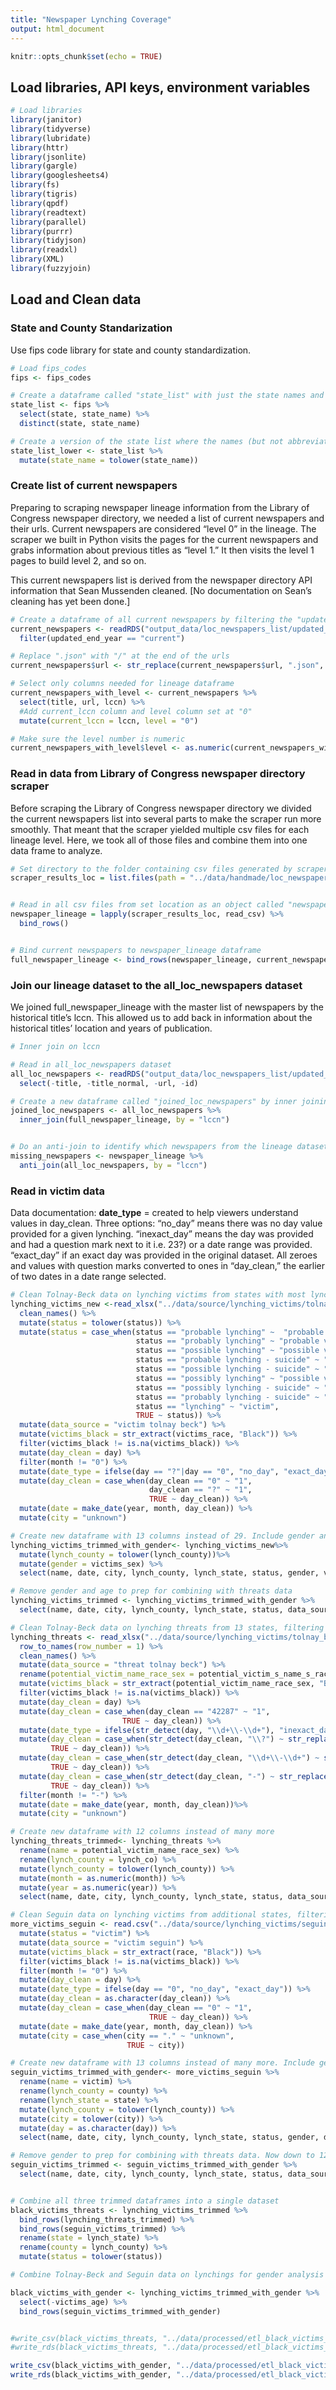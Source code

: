 ```yaml
---
title: "Newspaper Lynching Coverage"
output: html_document
---
```


```r
knitr::opts_chunk$set(echo = TRUE)
```


## Load libraries, API keys, environment variables
```r

# Load libraries
library(janitor)
library(tidyverse)
library(lubridate)
library(httr)
library(jsonlite)
library(gargle)
library(googlesheets4)
library(fs)
library(tigris)
library(qpdf)
library(readtext)
library(parallel)
library(purrr)
library(tidyjson)
library(readxl)
library(XML)
library(fuzzyjoin)

```


## Load and Clean data

### State and County Standarization
Use fips code library for state and county standardization.
```r
# Load fips_codes
fips <- fips_codes

# Create a dataframe called "state_list" with just the state names and abbreviations by selecting those columns from fips dataframe
state_list <- fips %>%
  select(state, state_name) %>%
  distinct(state, state_name)

# Create a version of the state list where the names (but not abbreviations) are lowercase
state_list_lower <- state_list %>%
  mutate(state_name = tolower(state_name))

```

### Create list of current newspapers
Preparing to scraping newspaper lineage information from the Library of Congress newspaper directory, we needed a list of current newspapers and their urls. Current newspapers are considered "level 0" in the lineage. The scraper we built in Python visits the pages for the current newspapers and grabs information about previous titles as "level 1." It then visits the level 1 pages to build level 2, and so on.

This current newspapers list is derived from the newspaper directory API information that Sean Mussenden cleaned. [No documentation on Sean's cleaning has yet been done.]
```r

# Create a dataframe of all current newspapers by filtering the "updated_all_loc_newspapers_cleaned" dataframe on the end year column
current_newspapers <- readRDS("output_data/loc_newspapers_list/updated_all_loc_newspapers_cleaned.rds") %>%
  filter(updated_end_year == "current")

# Replace ".json" with "/" at the end of the urls
current_newspapers$url <- str_replace(current_newspapers$url, ".json", "/")

# Select only columns needed for lineage dataframe
current_newspapers_with_level <- current_newspapers %>%
  select(title, url, lccn) %>%
  #Add current_lccn column and level column set at "0"
  mutate(current_lccn = lccn, level = "0")

# Make sure the level number is numeric 
current_newspapers_with_level$level <- as.numeric(current_newspapers_with_level$level)


```


### Read in data from Library of Congress newspaper directory scraper
Before scraping the Library of Congress newspaper directory we divided the current newspapers list into several parts to make the scraper run more smoothly. That meant that the scraper yielded multiple csv files for each lineage level. Here, we took all of those files and combine them into one data frame to analyze.
```r
# Set directory to the folder containing csv files generated by scraper. List files in location.
scraper_results_loc = list.files(path = "../data/handmade/loc_newspaper_directory_webscraper_results", pattern="*.csv", full.names=TRUE)


# Read in all csv files from set location as an object called "newspaper_lineage."
newspaper_lineage = lapply(scraper_results_loc, read_csv) %>%
  bind_rows()


# Bind current newspapers to newspaper_lineage dataframe
full_newspaper_lineage <- bind_rows(newspaper_lineage, current_newspapers_with_level)

```

### Join our lineage dataset to the all_loc_newspapers dataset
We joined full_newspaper_lineage with the master list of newspapers by the historical title's lccn. This allowed us to add back in information about the historical titles' location and years of publication.
```r

# Inner join on lccn

# Read in all_loc_newspapers dataset
all_loc_newspapers <- readRDS("output_data/loc_newspapers_list/updated_all_loc_newspapers_cleaned.rds") %>%
  select(-title, -title_normal, -url, -id)

# Create a new dataframe called "joined_loc_newspapers" by inner joining all_loc_newspapers with newspaper_lineage. Join on the "lccn" value.
joined_loc_newspapers <- all_loc_newspapers %>%
  inner_join(full_newspaper_lineage, by = "lccn")


# Do an anti-join to identify which newspapers from the lineage dataset did not have a match in the all_loc_newspapers data. There are 379 newspapers in this category. Some of these are foreign language newspapers so they were excluded from all_loc but there are others for which we haven't determined the cause of omission.
missing_newspapers <- newspaper_lineage %>%
  anti_join(all_loc_newspapers, by = "lccn")

```


### Read in victim data

Data documentation: 
**date_type** = created to help viewers understand values in day_clean. Three options: "no_day" means there was no day value provided for a given lynching. "inexact_day" means the day was provided and had a question mark next to it i.e. 23?) or a date range was provided. "exact_day" if an exact day was provided in the original dataset. All zeroes and values with question marks converted to ones in "day_clean," the earlier of two dates in a date range selected.

```r
# Clean Tolnay-Beck data on lynching victims from states with most lynchings, filtering to return for Black victims only
lynching_victims_new <-read_xlsx("../data/source/lynching_victims/tolnay_beck_victim_5_july_2019.xlsx") %>%
  clean_names() %>%
  mutate(status = tolower(status)) %>%
  mutate(status = case_when(status == "probable lynching" ~  "probable victim",
                            status == "probably lynching" ~ "probable victim",
                            status == "possible lynching" ~ "possible victim",
                            status == "probable lynching - suicide" ~ "probable victim - suicide",
                            status == "possible lynching - suicide" ~ "possible victim - suicide",
                            status == "possibly lynching" ~ "possible victim",
                            status == "possibly lynching - suicide" ~ "possible victim - suicide",
                            status == "probably lynching - suicide" ~ "probable victim - suicide",
                            status == "lynching" ~ "victim",
                            TRUE ~ status)) %>%
  mutate(data_source = "victim tolnay beck") %>%
  mutate(victims_black = str_extract(victims_race, "Black")) %>%
  filter(victims_black != is.na(victims_black)) %>%
  mutate(day_clean = day) %>%
  filter(month != "0") %>%
  mutate(date_type = ifelse(day == "?"|day == "0", "no_day", "exact_day")) %>%
  mutate(day_clean = case_when(day_clean == "0" ~ "1",
                               day_clean == "?" ~ "1",
                               TRUE ~ day_clean)) %>%
  mutate(date = make_date(year, month, day_clean)) %>%
  mutate(city = "unknown")

# Create new dataframe with 13 columns instead of 29. Include gender and age for separate analysis.
lynching_victims_trimmed_with_gender<- lynching_victims_new%>%
  mutate(lynch_county = tolower(lynch_county))%>%
  mutate(gender = victims_sex) %>% 
  select(name, date, city, lynch_county, lynch_state, status, gender, victims_age, data_source, date_type, day, day_clean, month, year)

# Remove gender and age to prep for combining with threats data
lynching_victims_trimmed <- lynching_victims_trimmed_with_gender %>% 
  select(name, date, city, lynch_county, lynch_state, status, data_source, date_type, day, day_clean, month, year)

# Clean Tolnay-Beck data on lynching threats from 13 states, filtering to return for potential victims who were Black
lynching_threats <- read_xlsx("../data/source/lynching_victims/tolnay_beck_threats_5_july_2019.xlsx") %>%
  row_to_names(row_number = 1) %>%
  clean_names() %>%
  mutate(data_source = "threat tolnay beck") %>%
  rename(potential_victim_name_race_sex = potential_victim_s_name_s_race_sex) %>%
  mutate(victims_black = str_extract(potential_victim_name_race_sex, "Black")) %>%
  filter(victims_black != is.na(victims_black)) %>%
  mutate(day_clean = day) %>%
  mutate(day_clean = case_when(day_clean == "42287" ~ "1",
                         TRUE ~ day_clean)) %>%
  mutate(date_type = ifelse(str_detect(day, "\\d+\\-\\d+"), "inexact_day", ifelse(str_detect(day, "\\?")|str_detect(day, "-")|day == "42287", "no_day", "exact_day")))%>%
  mutate(day_clean = case_when(str_detect(day_clean, "\\?") ~ str_replace(day_clean,"^(.*?)\\?", "1"),
         TRUE ~ day_clean)) %>%
  mutate(day_clean = case_when(str_detect(day_clean, "\\d+\\-\\d+") ~ substr(day_clean,1,2),
         TRUE ~ day_clean)) %>%
  mutate(day_clean = case_when(str_detect(day_clean, "-") ~ str_replace(day_clean,"-", "1"),
         TRUE ~ day_clean)) %>%
  filter(month != "-") %>%
  mutate(date = make_date(year, month, day_clean))%>%
  mutate(city = "unknown")

# Create new dataframe with 12 columns instead of many more
lynching_threats_trimmed<- lynching_threats %>%
  rename(name = potential_victim_name_race_sex) %>%
  rename(lynch_county = lynch_co) %>%
  mutate(lynch_county = tolower(lynch_county)) %>%
  mutate(month = as.numeric(month)) %>%
  mutate(year = as.numeric(year)) %>%
  select(name, date, city, lynch_county, lynch_state, status, data_source, date_type, day, day_clean, month, year)

# Clean Seguin data on lynching victims from additional states, filtering to return for Black victims only
more_victims_seguin <- read.csv("../data/source/lynching_victims/seguin_data.csv") %>%
  mutate(status = "victim") %>%
  mutate(data_source = "victim seguin") %>%
  mutate(victims_black = str_extract(race, "Black")) %>%
  filter(victims_black != is.na(victims_black)) %>%
  filter(month != "0") %>%
  mutate(day_clean = day) %>%
  mutate(date_type = ifelse(day == "0", "no_day", "exact_day")) %>%
  mutate(day_clean = as.character(day_clean)) %>%
  mutate(day_clean = case_when(day_clean == "0" ~ "1",
                               TRUE ~ day_clean)) %>%
  mutate(date = make_date(year, month, day_clean)) %>%
  mutate(city = case_when(city == "." ~ "unknown",
                          TRUE ~ city))

# Create new dataframe with 13 columns instead of many more. Include gender for separate analysis.
seguin_victims_trimmed_with_gender<- more_victims_seguin %>%
  rename(name = victim) %>%
  rename(lynch_county = county) %>%
  rename(lynch_state = state) %>%
  mutate(lynch_county = tolower(lynch_county)) %>%
  mutate(city = tolower(city)) %>%
  mutate(day = as.character(day)) %>%
  select(name, date, city, lynch_county, lynch_state, status, gender, data_source, date_type, day, day_clean, month, year)

# Remove gender to prep for combining with threats data. Now down to 12 columns
seguin_victims_trimmed <- seguin_victims_trimmed_with_gender %>%
  select(name, date, city, lynch_county, lynch_state, status, data_source, date_type, day, day_clean, month, year)


# Combine all three trimmed dataframes into a single dataset
black_victims_threats <- lynching_victims_trimmed %>%
  bind_rows(lynching_threats_trimmed) %>%
  bind_rows(seguin_victims_trimmed) %>%
  rename(state = lynch_state) %>%
  rename(county = lynch_county) %>%
  mutate(status = tolower(status))

# Combine Tolnay-Beck and Seguin data on lynchings for gender analysis

black_victims_with_gender <- lynching_victims_trimmed_with_gender %>% 
  select(-victims_age) %>% 
  bind_rows(seguin_victims_trimmed_with_gender)


#write_csv(black_victims_threats, "../data/processed/etl_black_victims_threats.csv")
#write_rds(black_victims_threats, "../data/processed/etl_black_victims_threats.rds")

write_csv(black_victims_with_gender, "../data/processed/etl_black_victims_with_gender.csv")
write_rds(black_victims_with_gender, "../data/processed/etl_black_victims_with_gender.rds")


```